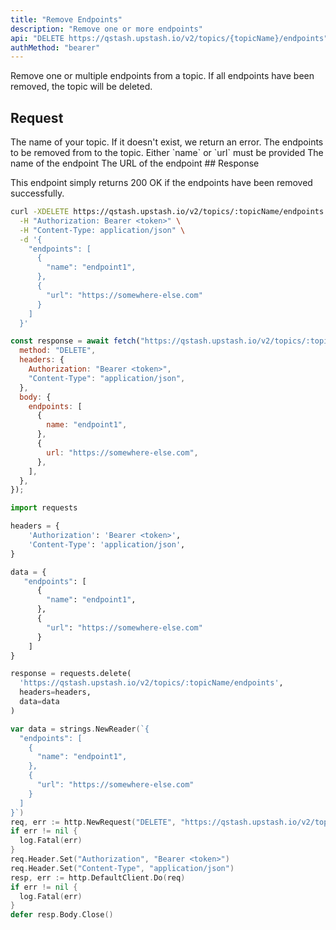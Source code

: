 ```yaml
---
title: "Remove Endpoints"
description: "Remove one or more endpoints"
api: "DELETE https://qstash.upstash.io/v2/topics/{topicName}/endpoints"
authMethod: "bearer"
---
```


Remove one or multiple endpoints from a topic. If all endpoints have been removed, the topic will be deleted.

## Request

<ParamField path="topicName" type="string" required>
  The name of your topic. If it doesn't exist, we return an error.
</ParamField>

<ParamField body="endpoints" type="Array" required>
  The endpoints to be removed from to the topic.

<Expandable defaultOpen>
Either `name` or `url` must be provided

  <ParamField body="name" type="string" >
  The name of the endpoint
  </ParamField>
  <ParamField body="url" type="string" >
  The URL of the endpoint
  </ParamField>
  </Expandable>
</ParamField>
## Response

This endpoint simply returns 200 OK if the endpoints have been removed successfully.

<RequestExample>

```sh curl
curl -XDELETE https://qstash.upstash.io/v2/topics/:topicName/endpoints \
  -H "Authorization: Bearer <token>" \
  -H "Content-Type: application/json" \
  -d '{
    "endpoints": [
      {
        "name": "endpoint1",
      },
      {
        "url": "https://somewhere-else.com"
      }
    ]
  }'
```

```js Node
const response = await fetch("https://qstash.upstash.io/v2/topics/:topicName/endpoints", {
  method: "DELETE",
  headers: {
    Authorization: "Bearer <token>",
    "Content-Type": "application/json",
  },
  body: {
    endpoints: [
      {
        name: "endpoint1",
      },
      {
        url: "https://somewhere-else.com",
      },
    ],
  },
});
```

```python Python
import requests

headers = {
    'Authorization': 'Bearer <token>',
    'Content-Type': 'application/json',
}

data = {
   "endpoints": [
      {
        "name": "endpoint1",
      },
      {
        "url": "https://somewhere-else.com"
      }
    ]
}

response = requests.delete(
  'https://qstash.upstash.io/v2/topics/:topicName/endpoints',
  headers=headers,
  data=data
)
```

```go Go
var data = strings.NewReader(`{
  "endpoints": [
    {
      "name": "endpoint1",
    },
    {
      "url": "https://somewhere-else.com"
    }
  ]
}`)
req, err := http.NewRequest("DELETE", "https://qstash.upstash.io/v2/topics/:topicName/endpoints", data)
if err != nil {
  log.Fatal(err)
}
req.Header.Set("Authorization", "Bearer <token>")
req.Header.Set("Content-Type", "application/json")
resp, err := http.DefaultClient.Do(req)
if err != nil {
  log.Fatal(err)
}
defer resp.Body.Close()
```

</RequestExample>

